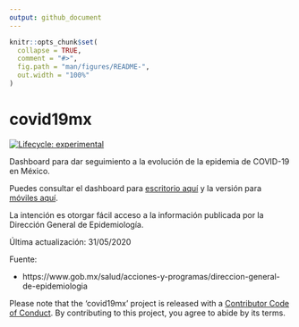 ```yaml
---
output: github_document
---
```


<!-- README.md is generated from README.Rmd. Please edit that file -->

```r
knitr::opts_chunk$set(
  collapse = TRUE,
  comment = "#>",
  fig.path = "man/figures/README-",
  out.width = "100%"
)
```

# covid19mx

[![Lifecycle:
experimental](https://img.shields.io/badge/lifecycle-experimental-orange.svg)](https://www.tidyverse.org/lifecycle/#experimental)
<!-- badges: end -->

Dashboard para dar seguimiento a la evolución de la epidemia de COVID-19 en México. 

Puedes consultar el dashboard para [escritorio aquí](https://davidmateos.shinyapps.io/covid19mx/) y la versión para [móviles aquí](https://davidmateos.shinyapps.io/covid19mxMobile/).

La intención es otorgar fácil acceso a la información publicada por la Dirección General de Epidemiología.

Última actualización: 31/05/2020

Fuente: 

- https://www.gob.mx/salud/acciones-y-programas/direccion-general-de-epidemiologia


Please note that the ‘covid19mx’ project is released with a [Contributor
Code of Conduct](CODE_OF_CONDUCT.md).
By contributing to this project, you agree to abide by its terms.